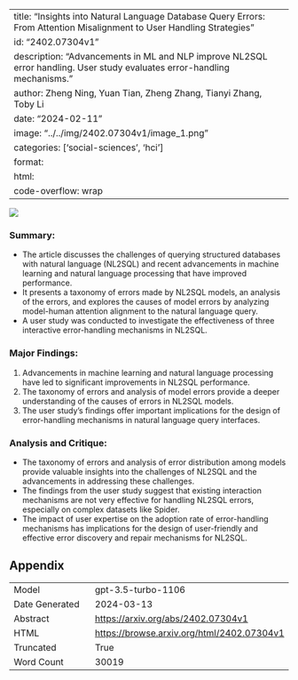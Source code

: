 
---
title: "Insights into Natural Language Database Query Errors: From Attention Misalignment to User Handling Strategies"
id: "2402.07304v1"
description: "Advancements in ML and NLP improve NL2SQL error handling. User study evaluates error-handling mechanisms."
author: Zheng Ning, Yuan Tian, Zheng Zhang, Tianyi Zhang, Toby Li
date: "2024-02-11"
image: "../../img/2402.07304v1/image_1.png"
categories: ['social-sciences', 'hci']
format:
  html:
    code-overflow: wrap
---

![](../../img/2402.07304v1/image_1.png)

### Summary:
- The article discusses the challenges of querying structured databases with natural language (NL2SQL) and recent advancements in machine learning and natural language processing that have improved performance.
- It presents a taxonomy of errors made by NL2SQL models, an analysis of the errors, and explores the causes of model errors by analyzing model-human attention alignment to the natural language query.
- A user study was conducted to investigate the effectiveness of three interactive error-handling mechanisms in NL2SQL.

### Major Findings:
1. Advancements in machine learning and natural language processing have led to significant improvements in NL2SQL performance.
2. The taxonomy of errors and analysis of model errors provide a deeper understanding of the causes of errors in NL2SQL models.
3. The user study's findings offer important implications for the design of error-handling mechanisms in natural language query interfaces.

### Analysis and Critique:
- The taxonomy of errors and analysis of error distribution among models provide valuable insights into the challenges of NL2SQL and the advancements in addressing these challenges.
- The findings from the user study suggest that existing interaction mechanisms are not very effective for handling NL2SQL errors, especially on complex datasets like Spider.
- The impact of user expertise on the adoption rate of error-handling mechanisms has implications for the design of user-friendly and effective error discovery and repair mechanisms for NL2SQL.

## Appendix

|          |          |
|----------|----------|
| Model     | gpt-3.5-turbo-1106       |
| Date Generated     | 2024-03-13       |
| Abstract | [https://arxiv.org/abs/2402.07304v1](https://arxiv.org/abs/2402.07304v1)        |
| HTML     | [https://browse.arxiv.org/html/2402.07304v1](https://browse.arxiv.org/html/2402.07304v1)       |
| Truncated       | True       |
| Word Count       | 30019       |